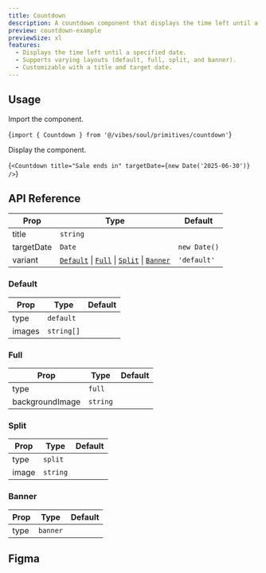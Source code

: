 ```yaml
---
title: Countdown
description: A countdown component that displays the time left until a specified date.
preview: countdown-example
previewSize: xl
features:
  - Displays the time left until a specified date.
  - Supports varying layouts (default, full, split, and banner).
  - Customizable with a title and target date.
---
```


## Usage

Import the component.

<CodeBlock lang="bash">{`import { Countdown } from '@/vibes/soul/primitives/countdown'`}</CodeBlock>

Display the component.

<CodeBlock lang="bash">{`<Countdown title="Sale ends in" targetDate={new Date('2025-06-30')} />`}</CodeBlock>

## API Reference

| Prop       | Type                                                                                 | Default      |
| ---------- | ------------------------------------------------------------------------------------ | ------------ |
| title      | `string`                                                                             |              |
| targetDate | `Date`                                                                               | `new Date()` |
| variant    | [`Default`](#default) \| [`Full`](#full) \| [`Split`](#split) \| [`Banner`](#banner) | `'default'`  |

### Default

| Prop   | Type       | Default |
| ------ | ---------- | ------- |
| type   | `default`  |         |
| images | `string[]` |         |

### Full

| Prop            | Type     | Default |
| --------------- | -------- | ------- |
| type            | `full`   |         |
| backgroundImage | `string` |         |

### Split

| Prop  | Type     | Default |
| ----- | -------- | ------- |
| type  | `split`  |         |
| image | `string` |         |

### Banner

| Prop | Type     | Default |
| ---- | -------- | ------- |
| type | `banner` |         |

## Figma

<Figma url="https://www.figma.com/design/kgCf8OkDCe90wBSKNNqueL/Soul-Vibe?node-id=2281-42529&t=bvdVWjdyC3mhKCHG-4" />
